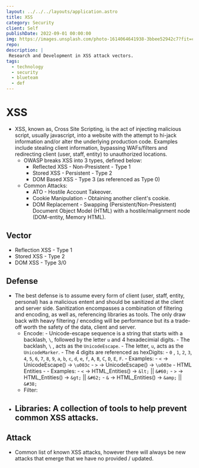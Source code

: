 ```yaml
---
layout: ../../../layouts/application.astro
title: XSS
category: Security
client: Self
publishDate: 2022-09-01 00:00:00
img: https://images.unsplash.com/photo-1614064641938-3bbee52942c7?fit=crop&w=1400&h=700&q=75
repo:
description: |
 Research and Development in XSS attack vectors.
tags:
  - technology
  - security
  - blueteam
  - def
---
```


# XSS

- XSS, known as, Cross Site Scripting, is the act of injecting malicious script, usually javascript, into a website with the attempt to hi-jack information and/or alter the underlying production code. Examples include stealing client information, bypassing WAFs/filters and redirecting client (user, staff, entity) to unauthorized locations.
    - OWASP breaks XSS into 3 types, defined below:
        - Reflected XSS - Non-Presistent - Type 1
        - Stored XSS - Persistent - Type 2
        - DOM Based XSS - Type 3 (as referenced as Type 0)
    - Common Attacks:
        - ATO - Hostile Account Takeover.
        - Cookie Manipulation - Obtaining another client's cookie.
        - DOM Replacement - Swapping (Persistent/Non-Presistent) Document Object Model (HTML) with a hostile/malignment node (DOM-entity, Memory HTML). 
    
## Vector
- Reflection XSS - Type 1
- Stored XSS - Type 2
- DOM XSS - Type 3/0

## Defense
- The best defense is to assume every form of client (user, staff, entity, personal) has a malicious entent and should be sanitized at the client and server side. Sanitization encompasses a combination of filtering and encoding, as well as, referencing libraries as tools. The only draw back with heavy filtering / encoding will be performance but its a trade-off worth the safety of the data, client and server.
    - Encode:
            - Unicode-escape sequence is a string that starts with a backlash, `\`, followed by the letter `u` and 4 hexadecimial digits.
                - The backlash, `\` , acts as the `UnicodeEscape`.
                - The letter, `u`, acts as the `UnicodeMarker`.
                - The 4 digits are referenced as hexDigits:
                    - `0` , `1`, `2`, `3`, `4`, `5`, `6`, `7`, `8`, `9`, `a`, `b`, `c`, `d`, `e`, `f`, `A`, `B`, `C`, `D`, `E`, `F`.
                - Examples:
                    - `<` -> UnicodeEscape() -> `\u003c`
                    - `>` -> UnicodeEscape() -> `\u003e`
            - HTML Entities
                - 
                - Examples:
                    - `<` -> HTML_Entities() -> `&lt;`  ||  `&#60;`
                    - `>` -> HTML_Entities() -> `&gt;`  ||  `&#62;`
                    - `&` -> HTML_Entities() -> `&amp;` ||  `&#38;`
    - Filter:
- Libraries: A collection of tools to help prevent common XSS attacks.
    - 

## Attack
- Common list of known XSS attacks, however there will always be new attacks that emerge that we have no provided / updated. 